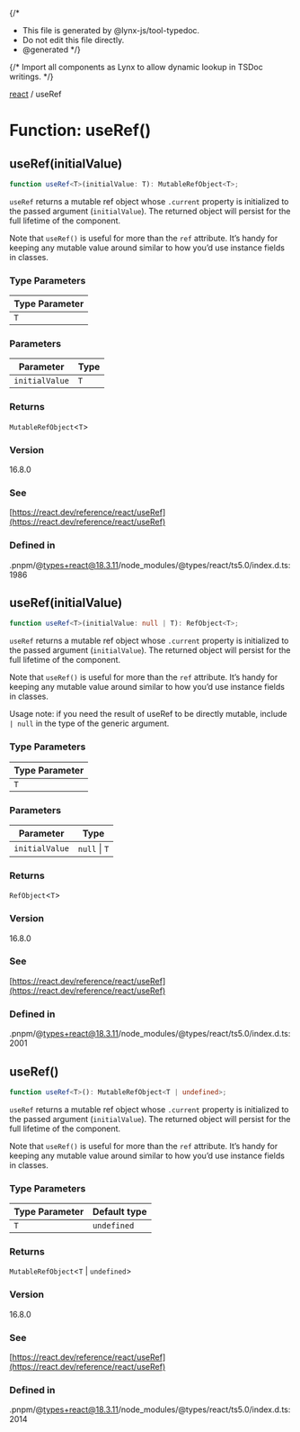 {/\*

- This file is generated by @lynx-js/tool-typedoc.
- Do not edit this file directly.
- @generated
  \*/}

{/* Import all components as Lynx to allow dynamic lookup in TSDoc writings. */}

[react](/api/react/index.mdx) / useRef

# Function: useRef()

## useRef(initialValue)

```ts
function useRef<T>(initialValue: T): MutableRefObject<T>;
```

`useRef` returns a mutable ref object whose `.current` property is initialized to the passed argument
(`initialValue`). The returned object will persist for the full lifetime of the component.

Note that `useRef()` is useful for more than the `ref` attribute. It’s handy for keeping any mutable
value around similar to how you’d use instance fields in classes.

### Type Parameters

| Type Parameter |
| -------------- |
| `T`            |

### Parameters

| Parameter      | Type |
| -------------- | ---- |
| `initialValue` | `T`  |

### Returns

`MutableRefObject`\<`T`\>

### Version

16.8.0

### See

[https://react.dev/reference/react/useRef](https://react.dev/reference/react/useRef)

### Defined in

.pnpm/@types+react@18.3.11/node_modules/@types/react/ts5.0/index.d.ts:1986

## useRef(initialValue)

```ts
function useRef<T>(initialValue: null | T): RefObject<T>;
```

`useRef` returns a mutable ref object whose `.current` property is initialized to the passed argument
(`initialValue`). The returned object will persist for the full lifetime of the component.

Note that `useRef()` is useful for more than the `ref` attribute. It’s handy for keeping any mutable
value around similar to how you’d use instance fields in classes.

Usage note: if you need the result of useRef to be directly mutable, include `| null` in the type
of the generic argument.

### Type Parameters

| Type Parameter |
| -------------- |
| `T`            |

### Parameters

| Parameter      | Type          |
| -------------- | ------------- |
| `initialValue` | `null` \| `T` |

### Returns

`RefObject`\<`T`\>

### Version

16.8.0

### See

[https://react.dev/reference/react/useRef](https://react.dev/reference/react/useRef)

### Defined in

.pnpm/@types+react@18.3.11/node_modules/@types/react/ts5.0/index.d.ts:2001

## useRef()

```ts
function useRef<T>(): MutableRefObject<T | undefined>;
```

`useRef` returns a mutable ref object whose `.current` property is initialized to the passed argument
(`initialValue`). The returned object will persist for the full lifetime of the component.

Note that `useRef()` is useful for more than the `ref` attribute. It’s handy for keeping any mutable
value around similar to how you’d use instance fields in classes.

### Type Parameters

| Type Parameter | Default type |
| -------------- | ------------ |
| `T`            | `undefined`  |

### Returns

`MutableRefObject`\<`T` \| `undefined`\>

### Version

16.8.0

### See

[https://react.dev/reference/react/useRef](https://react.dev/reference/react/useRef)

### Defined in

.pnpm/@types+react@18.3.11/node_modules/@types/react/ts5.0/index.d.ts:2014

